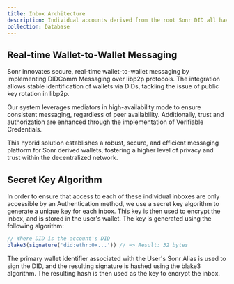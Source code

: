 ```yaml
---
title: Inbox Architecture
description: Individual accounts derived from the root Sonr DID all have their own inbox. This inbox is used to store messages and notifications for the user.
collection: Database
---
```


## Real-time Wallet-to-Wallet Messaging
Sonr innovates secure, real-time wallet-to-wallet messaging by implementing DIDComm Messaging over libp2p protocols. The integration allows stable identification of wallets via DIDs, tackling the issue of public key rotation in libp2p.

Our system leverages mediators in high-availability mode to ensure consistent messaging, regardless of peer availability. Additionally, trust and authorization are enhanced through the implementation of Verifiable Credentials.

This hybrid solution establishes a robust, secure, and efficient messaging platform for Sonr derived wallets, fostering a higher level of privacy and trust within the decentralized network.

## Secret Key Algorithm
In order to ensure that access to each of these individual inboxes are only accessible by an Authentication method, we use a secret key algorithm to generate a unique key for each inbox. This key is then used to encrypt the inbox, and is stored in the user's wallet. The key is generated using the following algorithm:

``` js
// Where DID is the account's DID
blake3(signature('did:ethr:0x...')) // => Result: 32 bytes
```

The primary wallet identifier associated with the User's Sonr Alias is used to sign the DID, and the resulting signature is hashed using the blake3 algorithm. The resulting hash is then used as the key to encrypt the inbox.
